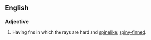==English==

===Adjective===
{{infl|en|adjective}}

# {{Zoölogy}} Having fins in which the rays are hard and [[spinelike]]; [[spiny-finned]].